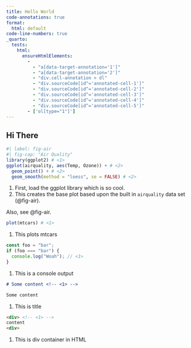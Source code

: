 ```yaml
---
title: Hello World
code-annotations: true
format:
  html: default
code-line-numbers: true
_quarto:
  tests: 
    html:
      ensureHtmlElements:
        - 
          - "a[data-target-annotation='1']"
          - "a[data-target-annotation='2']"
          - "div.cell-annotation > dl"
          - "div.sourceCode[id^='annotated-cell-1']"
          - "div.sourceCode[id^='annotated-cell-2']"
          - "div.sourceCode[id^='annotated-cell-3']"
          - "div.sourceCode[id^='annotated-cell-4']"
          - "div.sourceCode[id^='annotated-cell-5']"
        - ['ol[type="1"]']
---
```


## Hi There

```r
#| label: fig-air
#| fig-cap: "Air Quality"
library(ggplot2) # <1>
ggplot(airquality, aes(Temp, Ozone)) + # <2>
  geom_point() + # <2>
  geom_smooth(method = "loess", se = FALSE) # <2>
```

1. First, load the ggplot library which is so cool.
2. This creates the base plot based upon the built in `airquality` data set (@fig-air).

Also, see @fig-air.

```r
plot(mtcars) # <1>
```

1. This plots mtcars


```typescript
const foo = "bar";
if (foo === "bar") {
  console.log("Woah"); // <1>
}
```

1. This is a console output

```markdown
# Some content <!-- <1> -->

Some content
```

1. This is title

```html
<div> <!-- <1> -->
content 
<div>
```

1. This is div container in HTML